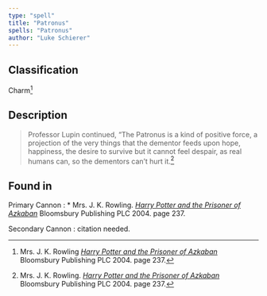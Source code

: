 ```yaml
---
type: "spell"
title: "Patronus"
spells: "Patronus"
author: "Luke Schierer"
---
```


## Classification

Charm[^221110-1]

[^221110-1]: Mrs. J. K. Rowling
    _[Harry Potter and the Prisoner of Azkaban](https://www.librarything.com/work/2742161/book/225886376)_
    Bloomsbury Publishing PLC 2004. page 237.

## Description

> Professor Lupin continued, “The Patronus is a kind of positive force, a
> projection of the very things that the dementor feeds upon hope, happiness,
> the desire to survive but it cannot feel despair, as real humans can, so the
> dementors can’t hurt it.[^221110-2]

[^221110-2]: Mrs. J. K. Rowling. 
    _[Harry Potter and the Prisoner of Azkaban](https://www.librarything.com/work/2742161/book/225886376)_
    Bloomsbury Publishing PLC 2004. page 237.

## Found in

Primary Cannon
:   * Mrs. J. K. Rowling.
      _[Harry Potter and the Prisoner of Azkaban](https://www.librarything.com/work/2742161/book/225886376)_
      Bloomsbury Publishing PLC 2004. page 237.

Secondary Cannon
:   citation needed.
